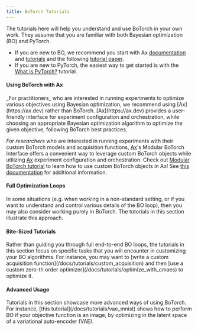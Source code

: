 ```yaml
---
title: BoTorch Tutorials
---
```

The tutorials here will help you understand and use BoTorch in
your own work. They assume that you are familiar with both
Bayesian optimization (BO) and PyTorch.
* If you are new to BO, we recommend you start with Ax
[documentation](https://ax.dev/docs/intro-to-bo)
and [tutorials](https://ax.dev/docs/tutorials/quickstart/) and the
following
[tutorial paper](https://arxiv.org/abs/1807.02811).
* If you are new to PyTorch, the easiest way to get started is
with the [What is PyTorch?](https://pytorch.org/tutorials/beginner/blitz/tensor_tutorial.html#sphx-glr-beginner-blitz-tensor-tutorial-py)
tutorial.


<h4>Using BoTorch with Ax</h4>
_For practitioners_ who are interested in running experiments
to optimize various objectives using Bayesian optimization,
we recommend using [Ax](https://ax.dev) rather than BoTorch.
[Ax](https://ax.dev) provides a user-friendly interface for
experiment configuration and orchestration, while choosing an
appropriate Bayesian optimization algorithm to optimize the
given objective, following BoTorch best practices.

_For researchers_ who are interested in running experiments with
their custom BoTorch models and acquisition functions,
[Ax](https://ax.dev)'s Modular BoTorch Interface offers a convenient
way to leverage custom BoTorch objects while utilizing
[Ax](https://ax.dev) experiment configuration and orchestration. Check out
[Modular BoTorch tutorial](https://ax.dev/docs/tutorials/modular_botorch/)
to learn how to use custom BoTorch objects in Ax!
See [this documentation](/docs/botorch_and_ax)
for additional information.

<h4>Full Optimization Loops</h4>
In some situations (e.g. when working in a non-standard setting,
or if you want to understand and control various details of the
BO loop), then you may also consider working purely in BoTorch.
The tutorials in this section illustrate this approach.

<h4>Bite-Sized Tutorials</h4>
Rather than guiding you through full end-to-end BO loops, the
tutorials in this section focus on specific tasks that you will
encounter in customizing your BO algorithms. For instance, you
may want to
[write a custom acquisition function](/docs/tutorials/custom_acquisition)
and then
[use a custom zero-th order optimizer](/docs/tutorials/optimize_with_cmaes)
to optimize it.

<h4>Advanced Usage</h4>
Tutorials in this section showcase more advanced ways of using
BoTorch. For instance,
[this tutorial](/docs/tutorials/vae_mnist)
shows how to perform BO if your objective function is an image,
by optimizing in the latent space of a variational auto-encoder
(VAE).
